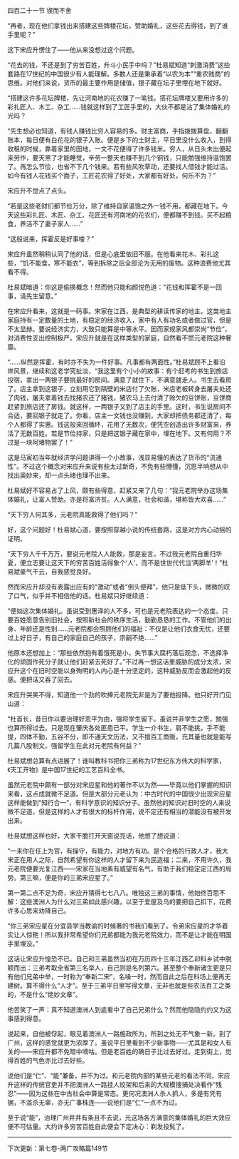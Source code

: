 

四百二十一节 锲而不舍

“再者，现在他们拿钱出来搭建这些牌楼花坛，赞助婚礼，这些花去得钱，到了谁手里呢？”

这下宋应升愣住了――他从来没想过这个问题。

“花去的钱，不还是到了穷苦百姓，升斗小民手中吗？”杜易斌知道“刺激消费”这些套路在17世纪的中国很少有人能理解。多数人还是秉承着“以农为本”“重农贱商”的思维。对他们来说，货币的最主要作用是储值，银子藏在坛子里埋在地下就好。

“搭建这许多花坛牌楼，先让河南地的花农赚了一笔钱。搭花坛牌楼又要用许多的彩扎匠人、木工、杂工……钱就这样到了工匠手里的，大伙不都是沾了集体婚礼的光吗？

“先生想必也知道，有钱人赚钱比穷人容易的多。财主富商，手指拨拨算盘，翻翻账本，每日便有白花花的银子入账。便是乡下的土财主，平日里没什么收入，到得收租的时候，靠着家里的田地，一文不花便得了许多钱米。穷人，从日头未出便起来劳作，要天黑了才能睡觉，辛劳一整天也赚不到几个铜钱，只能勉强维持温饱罢了。再怎么节俭，也省不下几个钱来。若有些风吹草动，还要找人借钱才能过活。如今有钱人花钱买个面子，工匠花农得了好处，大家都有好处，何乐不为？”

宋应升不觉点了点头。

“若是这些老财们都节俭万分，除了维持自家温饱之外一钱不用，都藏在地下。今天这些彩扎匠、木匠、杂工、花匠还有河南地的花农们，便都赚不到钱。买不起粮食，养活不了妻子家人……”

“这般说来，挥霍反是好事喽？”

宋应升虽然稍稍认同了他的话，但是心底里依旧不服。在他看来花木、彩扎这些，“饥不能食，寒不能衣”，等到拆除之后全部沦为无用的废物。这种浪费他尤其看不得。

杜易斌暗道：你这是偷换概念！然而他只能和颜悦色道：“花钱和挥霍不是一回事，请先生留意。”

在宋应升看来，这就是一码事。宋家在江西，是典型的耕读传家的地主。这类地主家庭持有一定数量的土地，有稳定的经济收入，家中有人有功名或者做过官，但是不太显赫。要说经济实力，大致只能算是中等水平。因而家规家风都崇尚“节俭”，对消费性支出控制极严。宋应升就是在这样类型的家庭，自然看不惯元老院这种奢靡。

“……纵然是挥霍，有时亦不失为一件好事。凡事都有两面性。”杜易斌顾不上看沿岸风景，继续和这老学究扯淡，“我这里有个小小的故事：有个赶考的书生到旅店投宿，拿出一两银子要挑最好的房间。满意了就住下，不满意就走人。书生去看房了。店主拿到这银子，立刻用它到隔壁的米店付了欠账，米店老板转身去屠夫处还了肉钱，屠夫拿着钱去找猪农还了猪钱，猪农马上去付清了赊欠的豆饼账，豆饼商赶紧到旅店还了房钱。就这样，一两银子又到了店主的手里。这时，书生说房间不合适，要回银子就走了。你看，店主一文钱也没赚到，大家却把债务都还清了，每个人都得了实惠。钱这般来回循环，花用了无数次，便凭空创造出许多财富来，养活了无数百姓。若是节俭持家，只是把这银子藏在家中，埋在地下。又有何用？不过是一块阿堵物罢了！”

这是马寅初当年就经济学问题讲得一个小故事，浅显易懂的表达了货币的“流通性”。不过这个概念对宋应升来说有些太过新奇，不免有些懵懂，沉思半响想从中找出奥妙来，却一点头绪也理不出来。

杜易斌好不容易占了上风，颇有些得意，赶紧又来了几句：“我元老院举办这场集体婚礼，让富人赞助。亦是将富济贫。人人满意，社会和谐，堪称皆大欢喜……”

“天下穷人何其多，元老院真能救得了他们吗？”

好，这个问题好！杜易斌心道，要按照穿越小说的传统套路，这是对方内心动摇的证明。

“天下穷人千千万万，要说元老院人人能救，那是妄言。不过我元老院自重归华夏，便立志要让这天下的穷苦百姓活得象个‘人’，而不是世世代代当‘两脚羊’！”杜易斌豪气干云，自我感觉良好。

然而宋应升却没有表露出应有的“激动”或者“倒头便拜”，他只是低下头，微微的叹了口气，似乎并不相信他的话。杜易斌只好继续道：

“便如这次集体婚礼。虽说受到惠泽的人不多，可也是元老院表达的一个态度。只要百姓愿意告别旧社会，按照新社会的秩序生活，勤勤恳恳的工作。不管他们的出身、年龄还是性别……元老院都会照顾他们的福祉：不仅是让他们衣食无忧，还要过上好日子，有自己的家庭自己的孩子，宗嗣不绝……”

他原本还想加上：“那些依然抱有着饿死是小，失节事大腐朽落后观念，不选择净化的顽固作死分子就让他们赶紧去死好了。”不过再一想这话里威胁的成分太浓，宋应升这个在旧时空能以身殉明的人内心是十分坚定的，这种威胁反而会激起他的反感。便把话又吞了回去。

宋应升哭笑不得，知道他一个劲的吹捧元老院无非是为了要他投降。他只好开门见山道：

“杜首长，昔日你以要治理好恩平为由，强将学生留下。虽说并非学生之愿，勉强也算所得过去。只是现在肇庆各处匪患已平。学生一介书生，肩不能挑，手不能提，四体不勤，五谷不分，即不通天文历法，又不擅百工商贩，充其量也就是能写几篇八股制文。强留学生在此对元老院有何益？”

杜易斌想总算有点进展了！谁叫教科书把你三弟称为17世纪东方伟大的科学家，《天工开物》是中国17世纪的工艺百科全书。

虽然元老院中颇有一部分对宋应星和他的著作不以为然――毕竟以他们掌握的知识来看，这点成就微不足道。但是大部分元老认为：中古时代的中国很少出现宋应星这样能做到“知行合一”，有科学意识的知识分子。虽然他的知识对旧时空的人来说微不足道，但是这样的人才有很大的标杆作用，说不定还有相当的潜能没有被开发出来。

杜易斌想这样也好，大家干脆打开天窗说亮话，他想了想说道：

“一来你在任上为官，有操守，有能力，对地方有功。是个合格的行政人才，我大宋正在用人之际，自然希望有你这样的人才留下来为民造福；二来，不用许久，我元老院便要光复江西――宋家在当地素有威望有名气，有助于我们稳定定江西的局势。第三嘛，便是你的三弟宋应星了。”

第一第二点不足为奇，宋应升猜得七七八八。唯独这三弟的事情，他始终百思不解：这些澳洲人为什么对三弟如此感兴趣，以至于爱屋及乌的要把自己扣下，花费许多心思来劝降自己。

“你三弟宋应星在分宜县学当教谕的时候著的书我们看到了。令弟宋应星的才华着实让人惊艳！所以我非常希望你们兄弟都能为我元老院效力，而不是让才能在明国手里埋没。”

这话让宋应升惶恐不已。自己和三弟虽然当初在万历四十三年江西乙卯科乡试中脱颖而出：三弟考取全省第三名举人，自己则是名列第六。甚至整个奉新诸生更是只有他们兄弟中举，一时称为“奉新二宋”，名噪一时，然而自此之后在科场上便再无建树。算不得什么“人才”。至于三弟平日里写得文章，无非也就是些农法百工之类的，不是什么“绝妙文章”。

他苦笑了一声：真不知道澳洲人到底看中了自己兄弟什么？然而他隐隐约约又为这事感到得意。

说起来，自他被俘起，眼见着澳洲人一路施政所为，所到之处无不气象一新。到了广州，这样的感觉就更为浓厚了。虽说平日里看到不少新事物――尤其是和女人有关的――宋应升都不免暗中嘀咕。但是老百姓的确日子比过去好过。走到街上，觉得百姓的气色亦比过去好些。

说他们是“仁”、“能”兼备，并不为过。和元老院内部的某些元老的看法不同，宋应升这样的传统官吏并不把澳洲人一路挂人绞架和后来的大规模搜捕处决看作“残忍”――因为这些在中古社会中算是常态。更何况澳洲人杀人抓人，多是有凭有据，不滥杀无辜，亦无广事株连――说他们是“仁”一点不为过。

至于说“能”，治理广州井井有条且不去说，光这场各方满意的集体婚礼的巨大效应便不可估量。大约许多穷苦百姓自此便会下定决心：剃发投髨了。

------------------------------------------------------

下次更新：第七卷-两广攻略篇149节

